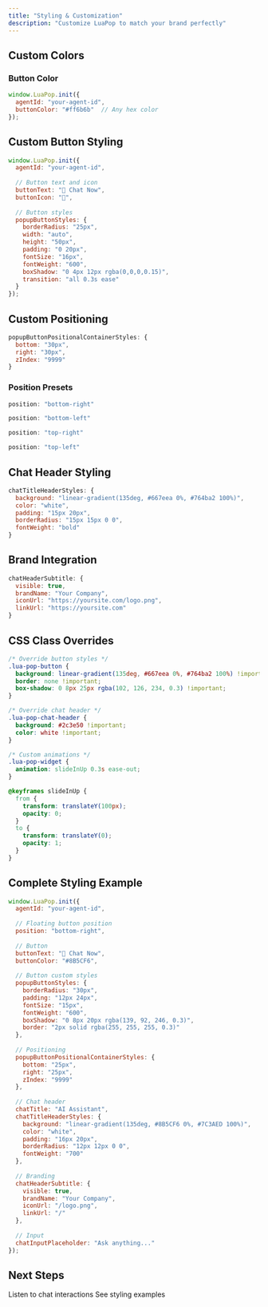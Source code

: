 ```yaml
---
title: "Styling & Customization"
description: "Customize LuaPop to match your brand perfectly"
---
```


## Custom Colors

### Button Color

```javascript
window.LuaPop.init({
  agentId: "your-agent-id",
  buttonColor: "#ff6b6b"  // Any hex color
});
```

## Custom Button Styling

```javascript
window.LuaPop.init({
  agentId: "your-agent-id",
  
  // Button text and icon
  buttonText: "💬 Chat Now",
  buttonIcon: "🤖",
  
  // Button styles
  popupButtonStyles: {
    borderRadius: "25px",
    width: "auto",
    height: "50px",
    padding: "0 20px",
    fontSize: "16px",
    fontWeight: "600",
    boxShadow: "0 4px 12px rgba(0,0,0,0.15)",
    transition: "all 0.3s ease"
  }
});
```

## Custom Positioning

```javascript
popupButtonPositionalContainerStyles: {
  bottom: "30px",
  right: "30px",
  zIndex: "9999"
}
```

### Position Presets

<CodeGroup>

```javascript Bottom Right
position: "bottom-right"
```

```javascript Bottom Left
position: "bottom-left"
```

```javascript Top Right
position: "top-right"
```

```javascript Top Left
position: "top-left"
```

</CodeGroup>

## Chat Header Styling

```javascript
chatTitleHeaderStyles: {
  background: "linear-gradient(135deg, #667eea 0%, #764ba2 100%)",
  color: "white",
  padding: "15px 20px",
  borderRadius: "15px 15px 0 0",
  fontWeight: "bold"
}
```

## Brand Integration

```javascript
chatHeaderSubtitle: {
  visible: true,
  brandName: "Your Company",
  iconUrl: "https://yoursite.com/logo.png",
  linkUrl: "https://yoursite.com"
}
```

## CSS Class Overrides

```css
/* Override button styles */
.lua-pop-button {
  background: linear-gradient(135deg, #667eea 0%, #764ba2 100%) !important;
  border: none !important;
  box-shadow: 0 8px 25px rgba(102, 126, 234, 0.3) !important;
}

/* Override chat header */
.lua-pop-chat-header {
  background: #2c3e50 !important;
  color: white !important;
}

/* Custom animations */
.lua-pop-widget {
  animation: slideInUp 0.3s ease-out;
}

@keyframes slideInUp {
  from {
    transform: translateY(100px);
    opacity: 0;
  }
  to {
    transform: translateY(0);
    opacity: 1;
  }
}
```

## Complete Styling Example

```javascript
window.LuaPop.init({
  agentId: "your-agent-id",
  
  // Floating button position
  position: "bottom-right",
  
  // Button
  buttonText: "💬 Chat Now",
  buttonColor: "#8B5CF6",
  
  // Button custom styles
  popupButtonStyles: {
    borderRadius: "30px",
    padding: "12px 24px",
    fontSize: "15px",
    fontWeight: "600",
    boxShadow: "0 8px 20px rgba(139, 92, 246, 0.3)",
    border: "2px solid rgba(255, 255, 255, 0.3)"
  },
  
  // Positioning
  popupButtonPositionalContainerStyles: {
    bottom: "25px",
    right: "25px",
    zIndex: "9999"
  },
  
  // Chat header
  chatTitle: "AI Assistant",
  chatTitleHeaderStyles: {
    background: "linear-gradient(135deg, #8B5CF6 0%, #7C3AED 100%)",
    color: "white",
    padding: "16px 20px",
    borderRadius: "12px 12px 0 0",
    fontWeight: "700"
  },
  
  // Branding
  chatHeaderSubtitle: {
    visible: true,
    brandName: "Your Company",
    iconUrl: "/logo.png",
    linkUrl: "/"
  },
  
  // Input
  chatInputPlaceholder: "Ask anything..."
});
```

## Next Steps

<CardGroup cols={2}>
  <Card title="Events API" icon="bolt" href="/chat-widget/events">
    Listen to chat interactions
  </Card>
  <Card title="Examples" icon="layer-group" href="/chat-widget/examples">
    See styling examples
  </Card>
</CardGroup>
